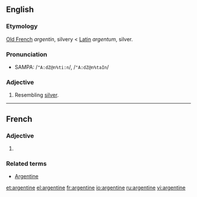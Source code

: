 {{see|Argentine}}
==English==
===Etymology===

[[Old French]] ''argentin'', silvery < [[Latin]] ''argentum'', silver.
===Pronunciation===
*SAMPA: /<tt>"A:dZ@n%ti:n</tt>/, /<tt>"A:dZ@n%taIn</tt>/
===Adjective===
{{en-adj}}

#Resembling [[silver]].

----
==French==
===Adjective===
{{fr-adj-form}}

# {{feminine of|argentin}}

===Related terms===
*[[Argentine]]

[[et:argentine]]
[[el:argentine]]
[[fr:argentine]]
[[io:argentine]]
[[ru:argentine]]
[[vi:argentine]]